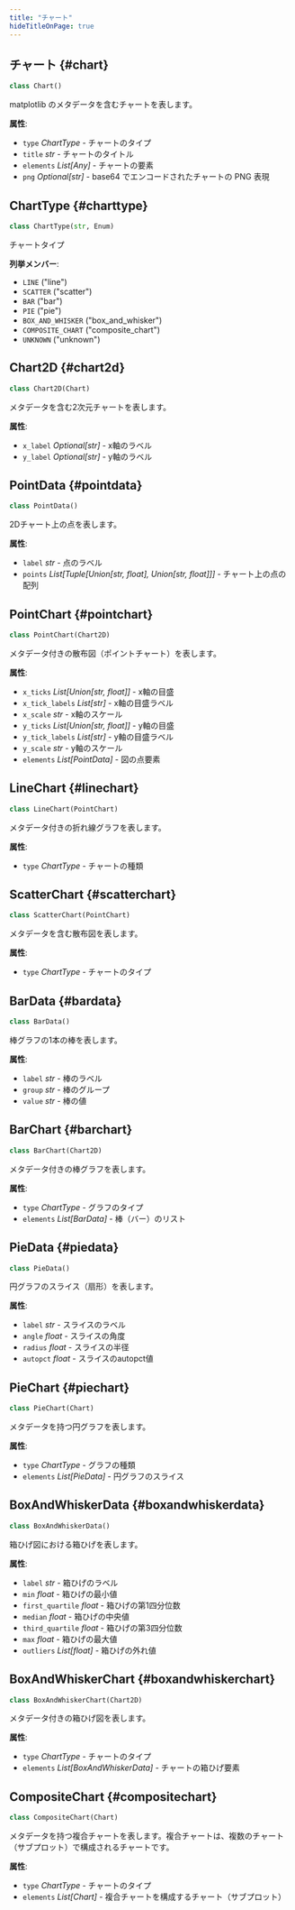 ```yaml
---
title: "チャート"
hideTitleOnPage: true
---
```


## チャート \{#chart\}

```python
class Chart()
```

matplotlib のメタデータを含むチャートを表します。

**属性**:

* `type` *ChartType* - チャートのタイプ
* `title` *str* - チャートのタイトル
* `elements` *List[Any]* - チャートの要素
* `png` *Optional[str]* - base64 でエンコードされたチャートの PNG 表現

## ChartType \{#charttype\}

```python
class ChartType(str, Enum)
```

チャートタイプ

**列挙メンバー**:

* `LINE` (&quot;line&quot;)
* `SCATTER` (&quot;scatter&quot;)
* `BAR` (&quot;bar&quot;)
* `PIE` (&quot;pie&quot;)
* `BOX_AND_WHISKER` (&quot;box_and_whisker&quot;)
* `COMPOSITE_CHART` (&quot;composite_chart&quot;)
* `UNKNOWN` (&quot;unknown&quot;)

## Chart2D \{#chart2d\}

```python
class Chart2D(Chart)
```

メタデータを含む2次元チャートを表します。

**属性**:

* `x_label` *Optional[str]* - x軸のラベル
* `y_label` *Optional[str]* - y軸のラベル

## PointData \{#pointdata\}

```python
class PointData()
```

2Dチャート上の点を表します。

**属性**:

* `label` *str* - 点のラベル
* `points` *List[Tuple[Union[str, float], Union[str, float]]]* - チャート上の点の配列

## PointChart \{#pointchart\}

```python
class PointChart(Chart2D)
```

メタデータ付きの散布図（ポイントチャート）を表します。

**属性**:

* `x_ticks` *List[Union[str, float]]* - x軸の目盛
* `x_tick_labels` *List[str]* - x軸の目盛ラベル
* `x_scale` *str* - x軸のスケール
* `y_ticks` *List[Union[str, float]]* - y軸の目盛
* `y_tick_labels` *List[str]* - y軸の目盛ラベル
* `y_scale` *str* - y軸のスケール
* `elements` *List[PointData]* - 図の点要素

## LineChart \{#linechart\}

```python
class LineChart(PointChart)
```

メタデータ付きの折れ線グラフを表します。

**属性**:

* `type` *ChartType* - チャートの種類

## ScatterChart \{#scatterchart\}

```python
class ScatterChart(PointChart)
```

メタデータを含む散布図を表します。

**属性**:

* `type` *ChartType* - チャートのタイプ

## BarData \{#bardata\}

```python
class BarData()
```

棒グラフの1本の棒を表します。

**属性**:

* `label` *str* - 棒のラベル
* `group` *str* - 棒のグループ
* `value` *str* - 棒の値

## BarChart \{#barchart\}

```python
class BarChart(Chart2D)
```

メタデータ付きの棒グラフを表します。

**属性**:

* `type` *ChartType* - グラフのタイプ
* `elements` *List[BarData]* - 棒（バー）のリスト

## PieData \{#piedata\}

```python
class PieData()
```

円グラフのスライス（扇形）を表します。

**属性**:

* `label` *str* - スライスのラベル
* `angle` *float* - スライスの角度
* `radius` *float* - スライスの半径
* `autopct` *float* - スライスのautopct値

## PieChart \{#piechart\}

```python
class PieChart(Chart)
```

メタデータを持つ円グラフを表します。

**属性**:

* `type` *ChartType* - グラフの種類
* `elements` *List[PieData]* - 円グラフのスライス

## BoxAndWhiskerData \{#boxandwhiskerdata\}

```python
class BoxAndWhiskerData()
```

箱ひげ図における箱ひげを表します。

**属性**:

* `label` *str* - 箱ひげのラベル
* `min` *float* - 箱ひげの最小値
* `first_quartile` *float* - 箱ひげの第1四分位数
* `median` *float* - 箱ひげの中央値
* `third_quartile` *float* - 箱ひげの第3四分位数
* `max` *float* - 箱ひげの最大値
* `outliers` *List[float]* - 箱ひげの外れ値

## BoxAndWhiskerChart \{#boxandwhiskerchart\}

```python
class BoxAndWhiskerChart(Chart2D)
```

メタデータ付きの箱ひげ図を表します。

**属性**:

* `type` *ChartType* - チャートのタイプ
* `elements` *List[BoxAndWhiskerData]* - チャートの箱ひげ要素

## CompositeChart \{#compositechart\}

```python
class CompositeChart(Chart)
```

メタデータを持つ複合チャートを表します。複合チャートは、複数のチャート（サブプロット）で構成されるチャートです。

**属性**:

* `type` *ChartType* - チャートのタイプ
* `elements` *List[Chart]* - 複合チャートを構成するチャート（サブプロット）
